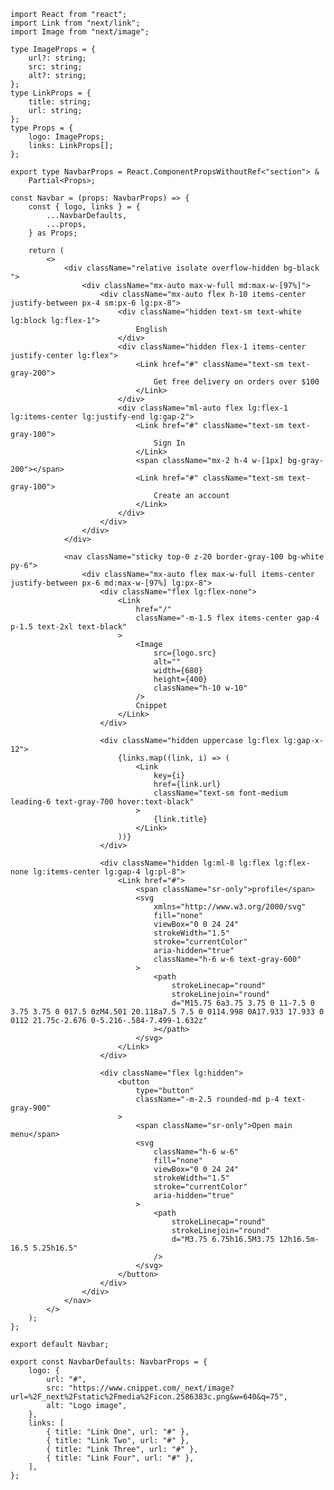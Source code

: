 ```tsx
import React from "react";
import Link from "next/link";
import Image from "next/image";

type ImageProps = {
    url?: string;
    src: string;
    alt?: string;
};
type LinkProps = {
    title: string;
    url: string;
};
type Props = {
    logo: ImageProps;
    links: LinkProps[];
};

export type NavbarProps = React.ComponentPropsWithoutRef<"section"> &
    Partial<Props>;

const Navbar = (props: NavbarProps) => {
    const { logo, links } = {
        ...NavbarDefaults,
        ...props,
    } as Props;

    return (
        <>
            <div className="relative isolate overflow-hidden bg-black ">
                <div className="mx-auto max-w-full md:max-w-[97%]">
                    <div className="mx-auto flex h-10 items-center justify-between px-4 sm:px-6 lg:px-8">
                        <div className="hidden text-sm text-white lg:block lg:flex-1">
                            English
                        </div>
                        <div className="hidden flex-1 items-center justify-center lg:flex">
                            <Link href="#" className="text-sm text-gray-200">
                                Get free delivery on orders over $100
                            </Link>
                        </div>
                        <div className="ml-auto flex lg:flex-1 lg:items-center lg:justify-end lg:gap-2">
                            <Link href="#" className="text-sm text-gray-100">
                                Sign In
                            </Link>
                            <span className="mx-2 h-4 w-[1px] bg-gray-200"></span>
                            <Link href="#" className="text-sm text-gray-100">
                                Create an account
                            </Link>
                        </div>
                    </div>
                </div>
            </div>

            <nav className="sticky top-0 z-20 border-gray-100 bg-white py-6">
                <div className="mx-auto flex max-w-full items-center justify-between px-6 md:max-w-[97%] lg:px-8">
                    <div className="flex lg:flex-none">
                        <Link
                            href="/"
                            className="-m-1.5 flex items-center gap-4 p-1.5 text-2xl text-black"
                        >
                            <Image
                                src={logo.src}
                                alt=""
                                width={680}
                                height={400}
                                className="h-10 w-10"
                            />
                            Cnippet
                        </Link>
                    </div>

                    <div className="hidden uppercase lg:flex lg:gap-x-12">
                        {links.map((link, i) => (
                            <Link
                                key={i}
                                href={link.url}
                                className="text-sm font-medium leading-6 text-gray-700 hover:text-black"
                            >
                                {link.title}
                            </Link>
                        ))}
                    </div>

                    <div className="hidden lg:ml-8 lg:flex lg:flex-none lg:items-center lg:gap-4 lg:pl-8">
                        <Link href="#">
                            <span className="sr-only">profile</span>
                            <svg
                                xmlns="http://www.w3.org/2000/svg"
                                fill="none"
                                viewBox="0 0 24 24"
                                strokeWidth="1.5"
                                stroke="currentColor"
                                aria-hidden="true"
                                className="h-6 w-6 text-gray-600"
                            >
                                <path
                                    strokeLinecap="round"
                                    strokeLinejoin="round"
                                    d="M15.75 6a3.75 3.75 0 11-7.5 0 3.75 3.75 0 017.5 0zM4.501 20.118a7.5 7.5 0 0114.998 0A17.933 17.933 0 0112 21.75c-2.676 0-5.216-.584-7.499-1.632z"
                                ></path>
                            </svg>
                        </Link>
                    </div>

                    <div className="flex lg:hidden">
                        <button
                            type="button"
                            className="-m-2.5 rounded-md p-4 text-gray-900"
                        >
                            <span className="sr-only">Open main menu</span>
                            <svg
                                className="h-6 w-6"
                                fill="none"
                                viewBox="0 0 24 24"
                                strokeWidth="1.5"
                                stroke="currentColor"
                                aria-hidden="true"
                            >
                                <path
                                    strokeLinecap="round"
                                    strokeLinejoin="round"
                                    d="M3.75 6.75h16.5M3.75 12h16.5m-16.5 5.25h16.5"
                                />
                            </svg>
                        </button>
                    </div>
                </div>
            </nav>
        </>
    );
};

export default Navbar;

export const NavbarDefaults: NavbarProps = {
    logo: {
        url: "#",
        src: "https://www.cnippet.com/_next/image?url=%2F_next%2Fstatic%2Fmedia%2Ficon.2586383c.png&w=640&q=75",
        alt: "Logo image",
    },
    links: [
        { title: "Link One", url: "#" },
        { title: "Link Two", url: "#" },
        { title: "Link Three", url: "#" },
        { title: "Link Four", url: "#" },
    ],
};
```